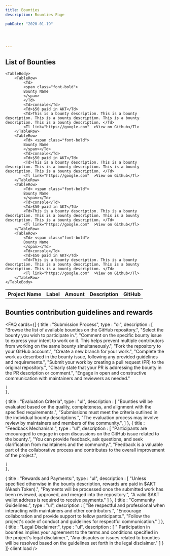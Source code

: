 ```yaml
---
title: Bounties
description: Bounties Page

pubDate: "2020-01-19"




---
```


## List of Bounties


<Table>
    <TableHead>
        <TableRow>
            <Th>Project Name</Th>
            <Th>Label</Th>
            <Th>Amount</Th>
            <Th>Description</Th>
            <Th>GitHub</Th>
        </TableRow>
    </TableHead>

    <TableBody>
        <TableRow>
            <Td>
            <span class="font-bold">
            Bounty Name
            </span>
            </Td>
            <Td>console</Td>
            <Td>$50 paid in AKT</Td>
            <Td>This is a bounty description. This is a bounty description. This is a bounty description. This is a bounty description. This is a bounty description. </Td>
            <Tl link="https://google.com"  >View on Github</Tl>
        </TableRow>
        <TableRow>
            <Td> <span class="font-bold">
            Bounty Name
            </span></Td>
            <Td>console</Td>
            <Td>$50 paid in AKT</Td>
            <Td>This is a bounty description. This is a bounty description. This is a bounty description. This is a bounty description. This is a bounty description. </Td>
            <Tl link="https://google.com"  >View on Github</Tl>
        </TableRow>
        <TableRow>
            <Td> <span class="font-bold">
            Bounty Name
            </span></Td>
            <Td>console</Td>
            <Td>$50 paid in AKT</Td>
            <Td>This is a bounty description. This is a bounty description. This is a bounty description. This is a bounty description. This is a bounty description. </Td>
            <Tl link="https://google.com"  >View on Github</Tl>
        </TableRow>
        <TableRow>
            <Td> <span class="font-bold">
            Bounty Name
            </span></Td>
            <Td>console</Td>
            <Td>$50 paid in AKT</Td>
            <Td>This is a bounty description. This is a bounty description. This is a bounty description. This is a bounty description. This is a bounty description. </Td>
            <Tl link="https://google.com"  >View on Github</Tl>
        </TableRow>
    </TableBody>

</Table>


## Bounties contribution guidelines and rewards


<FAQ
 cards={[
   { 
    title : "Submission Process",
    type : "ol",
    description : [
        "Browse the list of available bounties on the GitHub repository.",
        "Select the bounty you wish to participate in.",
        "Comment on the specific bounty issue to express your intent to work on it. This helps prevent multiple contributors from working on the same bounty simultaneously.",
        "Fork the repository to your GitHub account.",
        "Create a new branch for your work.",
        "Complete the work as described in the bounty issue, following any provided guidelines and requirements.",
        "Submit your work by creating a pull request (PR) to the original repository.",
        "Clearly state that your PR is addressing the bounty in the PR description or comment.",
        "Engage in open and constructive communication with maintainers and reviewers as needed."

    ]
    },
   { 
    title : "Evaluation Criteria",
    type : "ul",
    description : [
        "Bounties will be evaluated based on the quality, completeness, and alignment with the specified requirements.",
        "Submissions must meet the criteria outlined in the individual bounty descriptions.",
        "The evaluation process may involve review by maintainers and members of the community.",
      ]
},
   { 
    title : "Feedback Mechanism:",
    type : "ul",
    description : [
        "Participants are encouraged to engage in open discussions on the GitHub issue related to the bounty.",
        "You can provide feedback, ask questions, and seek clarification from maintainers and the community.",
        "Feedback is a valuable part of the collaborative process and contributes to the overall improvement of the project.",
      
    ]
    },
   { 
    title : "Rewards and Payments:",
    type : "ul",
    description : [
        "Unless specified otherwise in the bounty description, rewards are paid in $AKT (Akash Token).",
 "Payments will be processed once the submitted work has been reviewed, approved, and merged into the repository.",
"A valid $AKT wallet address is required to receive payments."
    ]
    },
   { 
    title : "Community Guidelines:",
    type : "ul",
    description : [
       "Be respectful and professional when interacting with maintainers and other contributors.",
 "Encourage collaboration and provide support to fellow participants.",
 "Follow the project's code of conduct and guidelines for respectful communication."
    ]
    },
   { 
    title : "Legal Disclaimer:",
    type : "ul",
    description : [
" Participation in bounties implies your agreement to the terms and conditions specified in the project's legal disclaimer.",
"Any disputes or issues related to bounties will be resolved based on the guidelines set forth in the legal disclaimer."  ]
    }
 ]}
        client:load 
 />

